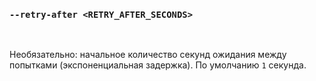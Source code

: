 ### `--retry-after <RETRY_AFTER_SECONDS>`

<br />

Необязательно: начальное количество секунд ожидания между попытками (экспоненциальная задержка).
По умолчанию `1` секунда.